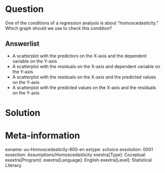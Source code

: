 Question
========
  
One of the conditions of a regression analysis is about "homoscedasticity." Which graph should we use to check this condition?


Answerlist
----------
* A scatterplot with the predictors on the X-axis and the dependent variable on the Y-axis
* A scatterplot with the residuals on the X-axis and dependent variable on the Y-axis
* A scatterplot with the residuals on the X-axis and the predicted values on the Y-axis
* A scatterplot with the predicted values on the X-axis and the residuals on the Y-axis


Solution
========

Meta-information
================
exname: uu-Homoscedasticity-800-en
extype: schoice
exsolution: 0001
exsection: Assumptions/Homoscedasticity
exextra[Type]: Coceptual
exextra[Program]: 
exextra[Language]: English
exextra[Level]: Statistical Literacy

